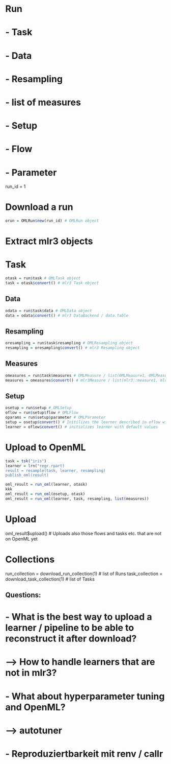 # Run
#  - Task
#    - Data
#    - Resampling
#    - list of measures
#  - Setup
#    - Flow
#    - Parameter


run_id = 1

# Download a run
```r
orun = OMLRun$new(run_id) # OMLRun object
```


# Extract mlr3 objects

# Task
```r
otask = run$task # OMLTask object
task = otask$convert() # mlr3 Task object
```
## Data

```r
odata = run$task$data # OMLData object
data = odata$convert() # mlr3 DataBackend / data.table
```

## Resampling

```r
oresampling = run$task$resampling # OMLResampling object
resampling = oresampling$convert() # mlr3 Resampling object
```

## Measures

```r
omeasures = run$task$measures # OMLMeasure / list(OMLMeasure1, OMLMeasure2, ... )
measures = omeasures$convert() # mlr3Measure / list(mlr3::measure1, mlr3::measure2, ... )
```


## Setup

```r
osetup = run$setup # OMLSetup
oflow = run$setup$flow # OMLFlow
oparams = run$setup$parameter # OMLParameter
setup = osetup$convert() # Initilizes the learner described in oflow with the oparams
learner = oflow$convert() # initializes learner with default values
```



# Upload to OpenML

```r
task = tsk("iris")
learner = lrn("regr.rpart)
result = resample(task, learner, resampling)
publish_oml(result)
```

```r
oml_result = run_oml(learner, otask)
kkk
oml_result = run_oml(osetup, otask)
oml_result = run_oml(learner, task, resampling, list(measures))
```


# Upload
oml_result$upload() # Uploads also those flows and tasks etc. that are not on OpenML yet

# Collections
run_collection = download_run_collection(1) # list of Runs
task_collection = download_task_collection(1) # list of Tasks






## Questions:
# - What is the best way to upload a learner / pipeline to be able to reconstruct it after download?
#   --> How to handle learners that are not in mlr3?
# - What about hyperparameter tuning and OpenML?
# --> autotuner
# - Reproduziertbarkeit mit renv / callr







